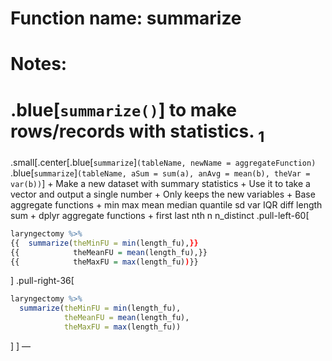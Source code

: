 # Function name: summarize
# Notes:
# .blue[`summarize()`] to make rows/records with statistics. $_1$
.small[.center[.blue[`summarize`]`(tableName, newName = aggregateFunction)`  
.blue[`summarize`]`(tableName, aSum = sum(a), anAvg = mean(b), theVar = var(b))`]
+ Make a new dataset with summary statistics
+ Use it to take a vector and output a single number
+ Only keeps the new variables
+ Base aggregate functions
    + min max mean median quantile sd var IQR diff length sum
+ dplyr aggregate functions
    + first last nth n n_distinct
.pull-left-60[
```r
laryngectomy %>%
{{  summarize(theMinFU = min(length_fu),}}
{{            theMeanFU = mean(length_fu),}}
{{            theMaxFU = max(length_fu))}}
```
]
.pull-right-36[
```r
laryngectomy %>%
  summarize(theMinFU = min(length_fu),
            theMeanFU = mean(length_fu),
            theMaxFU = max(length_fu))
```
]
]
---